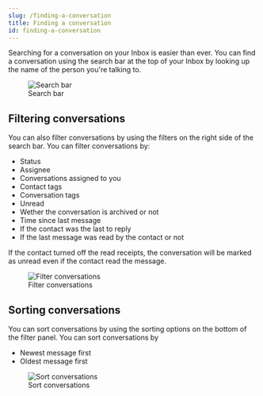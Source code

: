 ```yaml
---
slug: /finding-a-conversation
title: Finding a conversation
id: finding-a-conversation
---
```


Searching for a conversation on your Inbox is easier than ever. You can find a conversation using the search bar at the top of your Inbox by looking up the name of the person you're talking to.

<figure>
  <img
    src='https://hilos-media.s3.us-east-2.amazonaws.com/documentation/userdocs/using-hilos/reference/inbox/finding-a-conversation/img1.png'
    alt='Search bar'
  />
  <figcaption>Search bar</figcaption>
</figure>

## Filtering conversations

You can also filter conversations by using the filters on the right side of the search bar. You can filter conversations by:

- Status
- Assignee
- Conversations assigned to you
- Contact tags
- Conversation tags
- Unread
- Wether the conversation is archived or not
- Time since last message
- If the contact was the last to reply
- If the last message was read by the contact or not

<Note>
If the contact turned off the read receipts, the conversation will be marked as unread even if the contact read the message.
</Note>

<figure>
  <img
    src='https://hilos-media.s3.us-east-2.amazonaws.com/documentation/userdocs/using-hilos/reference/inbox/finding-a-conversation/img2.png'
    alt='Filter conversations'
  />
  <figcaption>Filter conversations</figcaption>
</figure>

## Sorting conversations

You can sort conversations by using the sorting options on the bottom of the filter panel. You can sort conversations by

- Newest message first
- Oldest message first

<figure>
  <img
    src='https://hilos-media.s3.us-east-2.amazonaws.com/documentation/userdocs/using-hilos/reference/inbox/finding-a-conversation/img3.png'
    alt='Sort conversations'
  />
  <figcaption>Sort conversations</figcaption>
</figure>
